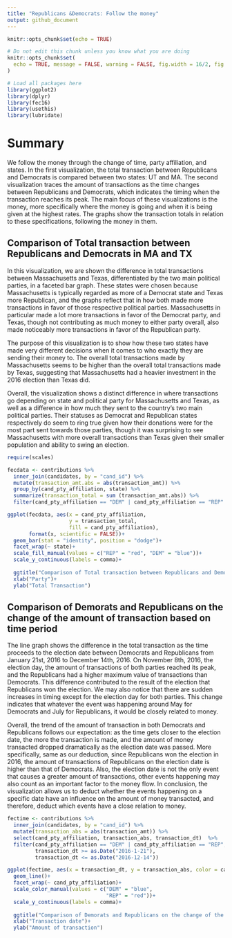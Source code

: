 ```yaml
---
title: "Republicans &Democrats: Follow the money"
output: github_document
---
```


```r
knitr::opts_chunk$set(echo = TRUE)
```

```r
# Do not edit this chunk unless you know what you are doing
knitr::opts_chunk$set(
  echo = TRUE, message = FALSE, warning = FALSE, fig.width = 16/2, fig.height = 9/2
)
```

```r
# Load all packages here
library(ggplot2)
library(dplyr)
library(fec16)
library(usethis)
library(lubridate)
```

# Summary

We follow the money through the change of time, party affiliation, and states. In the first visualization, the total transaction between Republicans and Democrats is compared between two states: UT and MA. The second visualization traces the amount of transactions as the time changes between Republicans and Democrats, which indicates the timing when the transaction reaches its peak. The main focus of these visualizations is the money, more specifically where the money is going and when it is being given at the highest rates. The graphs show the transaction totals in relation to these specifications, following the money in them.


## Comparison of Total transaction between Republicans and Democrats in MA and TX 

In this visualization, we are shown the difference in total transactions between Massachusetts and Texas, differentiated by the two main political parties, in a faceted bar graph. These states were chosen because Massachusetts is typically regarded as more of a Democrat state and Texas more Republican, and the graphs reflect that in how both made more transactions in favor of those respective political parties. Massachusetts in particular made a lot more transactions in favor of the Democrat party, and Texas, though not contributing as much money to either party overall, also made noticeably more transactions in favor of the Republican party.

The purpose of this visualization is to show how these two states have made very different decisions when it comes to who exactly they are sending their money to. The overall total transactions made by Massachusetts seems to be higher than the overall total transactions made by Texas, suggesting that Massachusetts had a heavier investment in the 2016 election than Texas did.

Overall, the visualization shows a distinct difference in where transactions go depending on state and political party for Massachusetts and Texas, as well as a difference in how much they sent to the country’s two main political parties. Their statuses as Democrat and Republican states respectively do seem to ring true given how their donations were for the most part sent towards those parties, though it was surprising to see Massachusetts with more overall transactions than Texas given their smaller population and ability to swing an election.

```r
require(scales)

fecdata <- contributions %>% 
  inner_join(candidates, by = "cand_id") %>%
  mutate(transaction_amt.abs = abs(transaction_amt)) %>%
  group_by(cand_pty_affiliation, state) %>%
  summarize(transaction_total = sum (transaction_amt.abs)) %>%
  filter(cand_pty_affiliation == "DEM" | cand_pty_affiliation == "REP" , state == "MA" | state == "TX")

ggplot(fecdata, aes(x = cand_pty_affiliation, 
                    y = transaction_total, 
                    fill = cand_pty_affiliation), 
       format(x, scientific = FALSE))+
  geom_bar(stat = "identity", position = "dodge")+
  facet_wrap(~ state)+
  scale_fill_manual(values = c("REP" = "red", "DEM" = "blue"))+
  scale_y_continuous(labels = comma)+
  
  ggtitle("Comparison of Total transaction between Republicans and Democrats in MA and TX")+
  xlab("Party")+
  ylab("Total Transaction")
```


## Comparison of Demorats and Republicans on the change of the amount of transaction based on time period

The line graph shows the difference in the total transaction as the time proceeds to the election date between Democrats and Republicans from January 21st, 2016 to December 14th, 2016. On November 8th, 2016, the election day, the amount of transactions of both parties reached its peak, and the Republicans had a higher maximum value of transactions than Democrats. This difference contributed to the result of the election that Republicans won the election. We may also notice that there are sudden increases in timing except for the election day for both parties. This change indicates that whatever the event was happening around May for Democrats and July for Republicans, it would be closely related to money.

Overall, the trend of the amount of transaction in both Democrats and Republicans follows our expectation: as the time gets closer to the election date, the more the transaction is made, and the amount of money transacted dropped dramatically as the election date was passed. More specifically, same as our deduction, since Republicans won the election in 2016, the amount of transactions of Republicans on the election date is higher than that of Democrats. Also, the election date is not the only event that causes a greater amount of transactions, other events happening may also count as an important factor to the money flow. In conclusion, the visualization allows us to deduct whether the events happening on a specific date have an influence on the amount of money transacted, and therefore, deduct which events have a close relation to money.

```r
fectime <- contributions %>%
  inner_join(candidates, by = "cand_id") %>%
  mutate(transaction_abs = abs(transaction_amt)) %>%
  select(cand_pty_affiliation, transaction_abs, transaction_dt)  %>%
  filter(cand_pty_affiliation == "DEM" | cand_pty_affiliation == "REP", 
         transaction_dt >= as.Date("2016-1-21"),
         transaction_dt <= as.Date("2016-12-14"))

ggplot(fectime, aes(x = transaction_dt, y = transaction_abs, color = cand_pty_affiliation))+
  geom_line()+
  facet_wrap(~ cand_pty_affiliation)+
  scale_color_manual(values = c("DEM" = "blue",
                                "REP" = "red"))+
  scale_y_continuous(labels = comma)+
  
  ggtitle("Comparison of Demorats and Republicans on the change of the amount of transaction")+
  xlab("Transaction date")+
  ylab("Amount of transaction")
```
